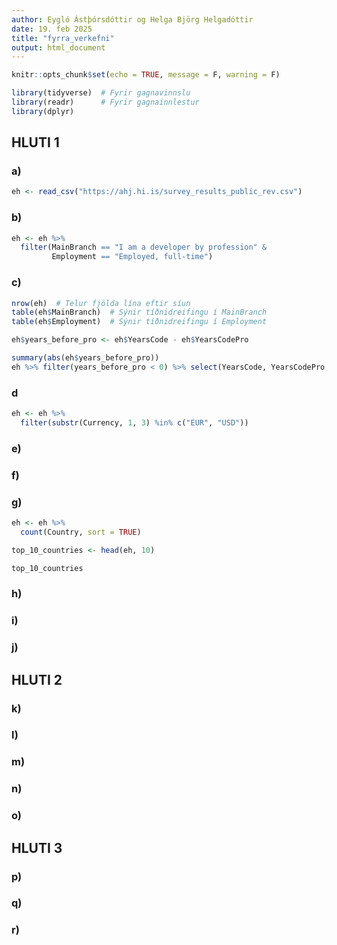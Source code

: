 ```yaml
---
author: Eygló Ástþórsdóttir og Helga Björg Helgadóttir
date: 19. feb 2025
title: "fyrra_verkefni"
output: html_document
---
```


```r
knitr::opts_chunk$set(echo = TRUE, message = F, warning = F)
```

```r
library(tidyverse)  # Fyrir gagnavinnslu
library(readr)      # Fyrir gagnainnlestur
library(dplyr)
```

## HLUTI 1
### a)
```r
eh <- read_csv("https://ahj.hi.is/survey_results_public_rev.csv")
```

### b)
```r
eh <- eh %>%
  filter(MainBranch == "I am a developer by profession" &
         Employment == "Employed, full-time")
```

### c)
```r
nrow(eh)  # Telur fjölda lína eftir síun
table(eh$MainBranch)  # Sýnir tíðnidreifingu í MainBranch
table(eh$Employment)  # Sýnir tíðnidreifingu í Employment

eh$years_before_pro <- eh$YearsCode - eh$YearsCodePro

summary(abs(eh$years_before_pro))
eh %>% filter(years_before_pro < 0) %>% select(YearsCode, YearsCodePro, years_before_pro)

```

### d
```r
eh <- eh %>%
  filter(substr(Currency, 1, 3) %in% c("EUR", "USD"))
```

### e)

### f)

### g)
```r
eh <- eh %>%
  count(Country, sort = TRUE)

top_10_countries <- head(eh, 10)

top_10_countries
```

### h)

### i)

### j)


## HLUTI 2
### k)

### l)

### m)

### n)

### o)


## HLUTI 3
### p)

### q)

### r)


